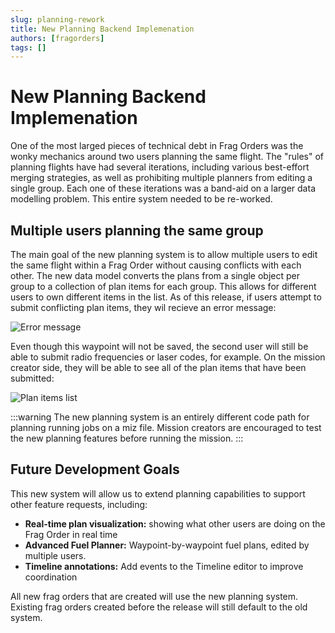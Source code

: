 ```yaml
---
slug: planning-rework
title: New Planning Backend Implemenation 
authors: [fragorders]
tags: []
---
```


# New Planning Backend Implemenation 

One of the most larged pieces of technical debt in Frag Orders was the wonky mechanics around two users planning the same flight. The "rules" of planning flights have had several iterations, including various best-effort merging strategies, as well as prohibiting multiple planners from editing a single group. Each one of these iterations was a band-aid on a larger data modelling problem. This entire system needed to be re-worked.

## Multiple users planning the same group

The main goal of the new planning system is to allow multiple users to edit the same flight within a Frag Order without causing conflicts with each other. The new data model converts the plans from a single object per group to a collection of plan items for each group. This allows for different users to own different items in the list. As of this release, if users attempt to submit conflicting plan items, they wil recieve an error message:

![Error message](../static/img/plan_rework_1.png)

Even though this waypoint will not be saved, the second user will still be able to submit radio frequencies or laser codes, for example. On the mission creator side, they will be able to see all of the plan items that have been submitted:

![Plan items list](../static/img/plan_rework_2.png)

:::warning
The new planning system is an entirely different code path for planning running jobs on a miz file. Mission creators are encouraged to test the new planning features before running the mission.
:::

## Future Development Goals

This new system will allow us to extend planning capabilities to support other feature requests, including:

* **Real-time plan visualization:** showing what other users are doing on the Frag Order in real time
* **Advanced Fuel Planner:** Waypoint-by-waypoint fuel plans, edited by multiple users.
* **Timeline annotations:** Add events to the Timeline editor to improve coordination

All new frag orders that are created will use the new planning system. Existing frag orders created before the release will still default to the old system.
